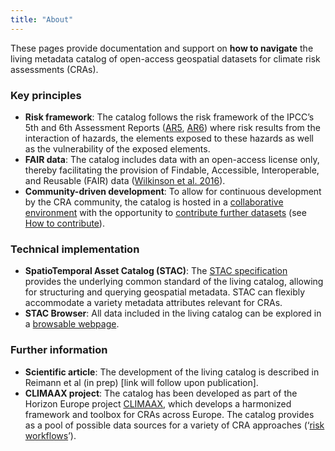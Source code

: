 ```yaml
---
title: "About"
---
```


These pages provide documentation and support on **how to navigate** the living metadata catalog of open-access geospatial datasets for climate risk assessments (CRAs).

### Key principles
- **Risk framework**: The catalog follows the risk framework of the IPCC’s 5th and 6th Assessment Reports ([AR5](https://www.ipcc.ch/report/ar5/wg2/), [AR6](https://www.ipcc.ch/report/sixth-assessment-report-working-group-ii/)) where risk results from the interaction of hazards, the elements exposed to these hazards as well as the vulnerability of the exposed elements.
- **FAIR data**: The catalog includes data with an open-access license only, thereby facilitating the provision of Findable, Accessible, Interoperable, and Reusable (FAIR) data ([Wilkinson et al. 2016](https://doi.org/10.1038/sdata.2016.18)).
- **Community-driven development**: To allow for continuous development by the CRA community, the catalog is hosted in a [collaborative environment](https://github.com/climate-risk-data/climate-risk-stac) with the opportunity to [contribute further datasets](https://github.com/climate-risk-data/climate-risk-stac/issues/new/choose) (see [How to contribute](./contribute.qmd)).


### Technical implementation
-	**SpatioTemporal Asset Catalog (STAC)**: The [STAC specification](https://stacspec.org/) provides the underlying common standard of the living catalog, allowing for structuring and querying geospatial metadata. STAC can flexibly accommodate a variety metadata attributes relevant for CRAs. 
-	**STAC Browser**: All data included in the living catalog can be explored in a [browsable webpage](https://radiantearth.github.io/stac-browser/#/external/https://raw.githubusercontent.com/climate-risk-data/climate-risk-stac/refs/heads/gh-pages/stac/catalog.json).


### Further information
-	**Scientific article**: The development of the living catalog is described in Reimann et al (in prep) [link will follow upon publication].
-	**CLIMAAX project**: The catalog has been developed as part of the Horizon Europe project [CLIMAAX](https://www.climaax.eu/), which develops a harmonized framework and toolbox for CRAs across Europe. The catalog provides as a pool of possible data sources for a variety of CRA approaches ('[risk workflows](https://handbook.climaax.eu)').